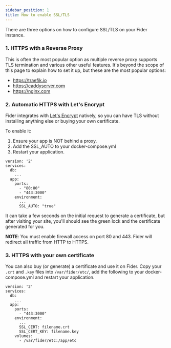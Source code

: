 ```yaml
---
sidebar_position: 1
title: How to enable SSL/TLS
---
```


There are three options on how to configure SSL/TLS on your Fider instance.

### 1. HTTPS with a Reverse Proxy

This is often the most popular option as multiple reverse proxy supports TLS termination and various other useful features.
It's beyond the scope of this page to explain how to set it up, but these are the most popular options:

- https://traefik.io
- https://caddyserver.com
- https://nginx.com

### 2. Automatic HTTPS with Let's Encrypt

Fider integrates with [Let's Encrypt](https://letsencrypt.org/) natively, so you can have TLS without installing anything else or buying your own certificate.

To enable it:

1. Ensure your app is NOT behind a proxy.
2. Add the SSL_AUTO to your docker-compose.yml
3. Restart your application.

```
version: '2'
services:
  db:
    ...
  app:
    ports:
      - "80:80"
      - "443:3000"
    environment:
      ...
      SSL_AUTO: "true"
```

It can take a few seconds on the initial request to generate a certificate, but after visiting your site, you'll should see the green lock and the certificate generated for you.

**NOTE**: You must enable firewall access on port 80 and 443. Fider will redirect all traffic from HTTP to HTTPS.

### 3. HTTPS with your own certificate

You can also buy (or generate) a certificate and use it on Fider. Copy your `.crt` and `.key` files into `/var/fider/etc/`, add the following to your docker-compose.yml and restart your application.

```
version: '2'
services:
  db:
    ...
  app:
    ports:
      - "443:3000"
    environment:
      ...
      SSL_CERT: filename.crt
      SSL_CERT_KEY: filename.key
    volumes:
      - /var/fider/etc:/app/etc
```
